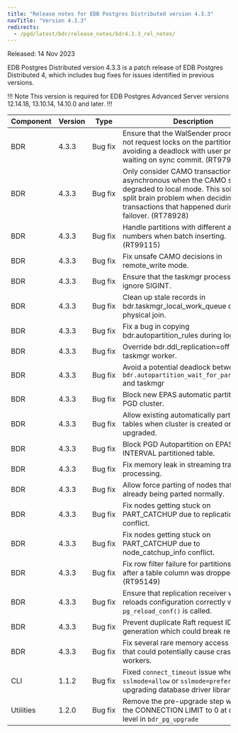 ```yaml
---
title: "Release notes for EDB Postgres Distributed version 4.3.3"
navTitle: "Version 4.3.3"
redirects:
  - /pgd/latest/bdr/release_notes/bdr4.3.3_rel_notes/
---
```


Released: 14 Nov 2023

EDB Postgres Distributed version 4.3.3 is a patch release of EDB Postgres Distributed 4, which includes bug fixes for issues identified in previous versions.

!!! Note
This version is required for EDB Postgres Advanced Server versions 12.14.18, 13.10.14, 14.10.0 and later.
!!!

| Component | Version |  Type        |                                                   Description                                                           |
| --------- | ------- | ------------ | ------------------------------------------------------------------------------------------------------------------------|
| BDR       | 4.3.3   | Bug&nbsp;fix | Ensure that the WalSender process does not request locks on the partitions, thus avoiding a deadlock with user process waiting on sync commit. (RT97952) |
| BDR       | 4.3.3   | Bug&nbsp;fix | Only consider CAMO transactions to be asynchronous when the CAMO setup was degraded to local mode. This solves the split brain problem when deciding fate of transactions that happened during failover. (RT78928) |
| BDR       | 4.3.3   | Bug&nbsp;fix | Handle partitions with different attribute numbers when batch inserting. (RT99115) |
| BDR       | 4.3.3   | Bug&nbsp;fix | Fix unsafe CAMO decisions in remote_write mode. |
| BDR       | 4.3.3   | Bug&nbsp;fix | Ensure that the taskmgr process does not ignore SIGINT. |
| BDR       | 4.3.3   | Bug&nbsp;fix | Clean up stale records in bdr.taskmgr_local_work_queue during physical join. |
| BDR       | 4.3.3   | Bug&nbsp;fix | Fix a bug in copying bdr.autopartition_rules during logical join. |
| BDR       | 4.3.3   | Bug&nbsp;fix | Override bdr.ddl_replication=off in taskmgr worker. |
| BDR       | 4.3.3   | Bug&nbsp;fix | Avoid a potential deadlock between `bdr.autopartition_wait_for_partitions()` and taskmgr|
| BDR       | 4.3.3   | Bug&nbsp;fix | Block new EPAS automatic partitioning on PGD cluster. |
| BDR       | 4.3.3   | Bug&nbsp;fix | Allow existing automatically partitioned tables when cluster is created or upgraded. |
| BDR       | 4.3.3   | Bug&nbsp;fix | Block PGD Autopartition on EPAS INTERVAL partitioned table. |
| BDR       | 4.3.3   | Bug&nbsp;fix | Fix memory leak in streaming transaction processing. |
| BDR       | 4.3.3   | Bug&nbsp;fix | Allow force parting of nodes that are already being parted normally. |
| BDR       | 4.3.3   | Bug&nbsp;fix | Fix nodes getting stuck on PART_CATCHUP due to replication slot conflict. |
| BDR       | 4.3.3   | Bug&nbsp;fix | Fix nodes getting stuck on PART_CATCHUP due to node_catchup_info conflict. |
| BDR       | 4.3.3   | Bug&nbsp;fix | Fix row filter failure for partitions created after a table column was dropped (RT95149) |
| BDR       | 4.3.3   | Bug&nbsp;fix | Ensure that replication receiver worker reloads configuration correctly when `pg_reload_conf()` is called. |
| BDR       | 4.3.3   | Bug&nbsp;fix | Prevent duplicate Raft request ID generation which could break replication. |
| BDR       | 4.3.3   | Bug&nbsp;fix | Fix several rare memory access issues that could potentially cause crashes of workers. |
| CLI       | 1.1.2   | Bug&nbsp;fix | Fixed `connect_timeout` issue when `sslmode=allow` or `sslmode=prefer` by upgrading database driver library version. |
| Utilities | 1.2.0   | Bug&nbsp;fix | Remove the pre-upgrade step which sets the CONNECTION LIMIT to 0 at database level in `bdr_pg_upgrade` |
